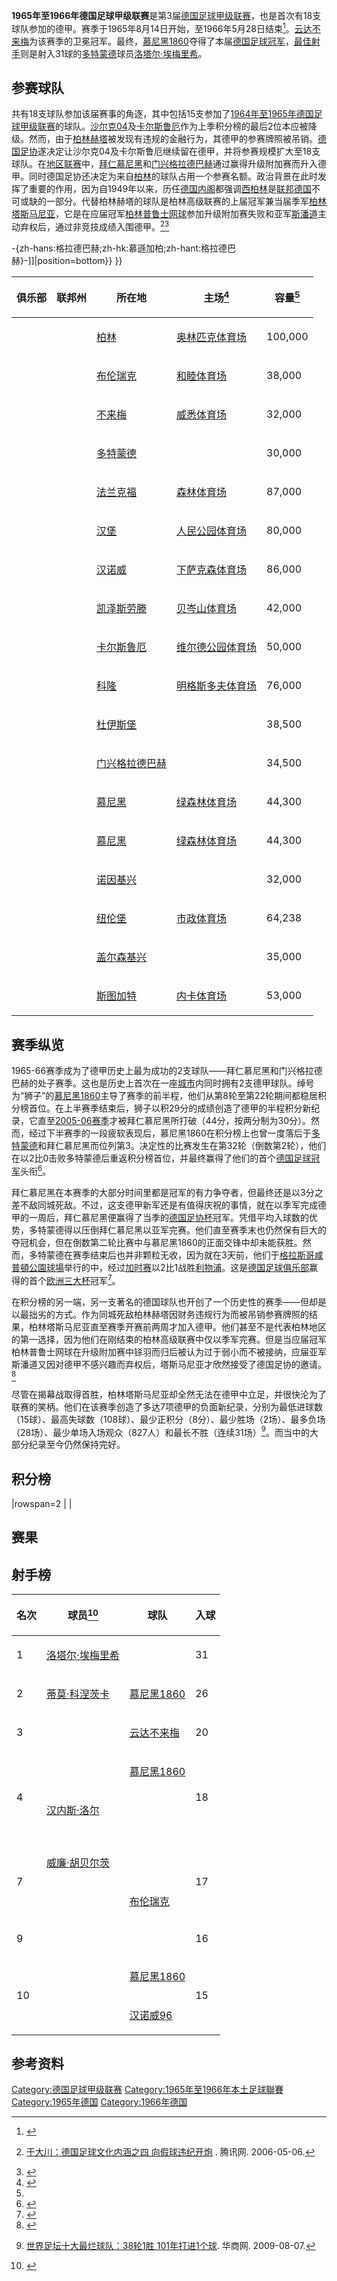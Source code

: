 {{noteTA
|G1=足球
|G2=德甲
|G3=uefa
}}
{{Infobox football league season
| competition                = [[德国足球甲级联赛|德国足球甲级联赛]]
| season                     = 1965–66
| winners                    = [[慕尼黑1860|慕尼黑1860]]<small>（第 1 次夺冠）</small>
| relegated                  = [[柏林塔斯马尼亚1900体育俱乐部|柏林塔斯马尼亚]]、[[诺因基兴足球俱乐部|诺因基兴]]
| continentalcup1            = [[1966–67年欧洲冠军杯|欧冠]]
| continentalcup1 qualifiers = [[慕尼黑1860|慕尼黑1860]]
| continentalcup2            = [[1966–67年欧洲优胜者杯|欧杯]]
| continentalcup2 qualifiers = [[多特蒙德足球俱乐部|多特蒙德]]<small>（卫冕冠军）</small>、<br>[[拜仁慕尼黑|拜仁慕尼黑]]
| league topscorer           = [[洛塔尔·埃梅里希|洛塔尔·埃梅里希]]（31球）
| biggest home win           = [[汉堡足球俱乐部|汉堡]] 8–0 [[卡尔斯鲁厄足球俱乐部|卡尔斯鲁厄]]
| biggest away win           = [[柏林塔斯马尼亚1900体育俱乐部|塔斯马尼亚]] 0–9 [[迈德里希足球俱乐部|迈德里希]]
| highest scoring            = [[门兴格拉德巴赫足球俱乐部|门兴格拉德巴赫]] 8–3 [[纽伦堡足球俱乐部|纽伦堡]]
| matches                    = 306
| total goals                = 987
| attendance                 = 7094666
| prevseason                 = [[1964年至1965年德国足球甲级联赛|1964–65]]
| nextseason                 = [[1966年至1967年德国足球甲级联赛|1966–67]]
}}

'''1965年至1966年德国足球甲级联赛'''是第3届[[德国足球甲级联赛|德国足球甲级联赛]]，也是首次有18支球队参加的德甲。赛季于1965年8月14日开始，至1966年5月28日结束<ref>{{de}}{{cite web |url=http://www.dfb.de/index.php?id=333147 |title=Archive 1965/1966 Schedule |publisher=DFB |deadurl=yes |archiveurl=https://web.archive.org/web/20110608080312/http://www.dfb.de/index.php?id=333147 |archivedate=2011-06-08 |accessdate=2014-10-08 }}</ref>。[[云达不来梅|云达不来梅]]为该赛季的卫冕冠军。最终，[[慕尼黑1860|慕尼黑1860]]夺得了本届[[德国足球冠军|德国足球冠军]]，[[德国足球甲级联赛最佳射手|最佳射手]]则是射入31球的[[多特蒙德足球俱乐部|多特蒙德]]球员[[洛塔尔·埃梅里希|洛塔尔·埃梅里希]]。

==参赛球队==
共有18支球队参加该届赛事的角逐，其中包括15支参加了[[1964年至1965年德国足球甲级联赛|1964年至1965年德国足球甲级联赛]]的球队。[[沙尔克04|沙尔克04]]及[[卡尔斯鲁厄足球俱乐部|卡尔斯鲁厄]]作为上季积分榜的最后2位本应被降级。然而，由于[[柏林赫塔|柏林赫塔]]被发现有违规的金融行为，其德甲的参赛牌照被吊销。[[德国足协|德国足协]]遂决定让沙尔克04及卡尔斯鲁厄继续留在德甲，并将参赛规模扩大至18支球队。在[[地区联赛|地区联赛]]中，[[拜仁慕尼黑|拜仁慕尼黑]]和[[门兴格拉德巴赫足球俱乐部|门兴格拉德巴赫]]通过赢得升级附加赛而升入德甲。同时德国足协还决定为来自[[柏林|柏林]]的球队占用一个参赛名额。政治背景在此时发挥了重要的作用，因为自1949年以来，历任[[德国内阁|德国内阁]]都强调[[西柏林|西柏林]]是[[联邦德国|联邦德国]]不可或缺的一部分。代替柏林赫塔的球队是柏林高级联赛的上届冠军兼当届季军[[柏林塔斯马尼亚1900体育俱乐部|柏林塔斯马尼亚]]，它是在应届冠军[[柏林普鲁士网球俱乐部|柏林普鲁士网球]]参加升级附加赛失败和亚军[[斯潘道足球俱乐部|斯潘道]]主动弃权后，通过非竞技成绩入围德甲。<ref name="NH4">{{zh}}[http://sports.qq.com/a/20060506/000107.htm 于大川：德国足球文化内涵之四 向假球违纪开炮] {{Wayback|url=http://sports.qq.com/a/20060506/000107.htm |date=20141012173144 }}. 腾讯网. 2006-05-06.</ref><ref>{{de}}{{cite book|last=Weinrich|first=Matthias|title=Enzyklopädie des deutschen Ligafußballs, Band 3: 35 Jahre Bundesliga, Teil 1: 1963–1975|publisher=AGON Sportverlag|location=Kassel|year=1998|page=38|isbn=3-89784-132-0}}</ref>

{{Location map+ |FRG and West Berlin |width=375 |float=right |caption=1965-66赛季德甲联赛球队分布图 |places=
{{Location map~ |FRG and West Berlin |lat=52.511274|long=13.242632|label=[[柏林塔斯马尼亚1900体育俱乐部|塔斯马尼亚]] |position=left}}
{{Location map~ |FRG and West Berlin |lat=52.290116|long=10.521575|label=[[布伦瑞克足球俱乐部|布伦瑞克]]|position=bottom}}
{{Location map~ |FRG and West Berlin |lat=53.065337|long=8.836722 |label=[[云达不来梅|云达不来梅]] |position=left}}
{{Location map~ |FRG and West Berlin |lat=51.4925  |long=7.454444 |label=[[多特蒙德足球俱乐部|多特蒙德]] |position=bottom}}
{{Location map~ |FRG and West Berlin |lat=50.069206|long=8.644234 |label=[[法兰克福足球俱乐部|法兰克福]] |position=bottom}}
{{Location map~ |FRG and West Berlin |lat=53.587095|long=9.898711 |label=[[汉堡足球俱乐部|汉堡]] |position=left}}
{{Location map~ |FRG and West Berlin |lat=52.360771|long=9.730700 |label=[[汉诺威96|汉诺威]]|position=left}}
{{Location map~ |FRG and West Berlin |lat=49.434705|long=7.776408 |label=[[凯泽斯劳滕足球俱乐部|凯泽斯劳滕]]}}
{{Location map~ |FRG and West Berlin |lat=49.021176|long=8.413021 |label=[[卡尔斯鲁厄足球俱乐部|卡尔斯鲁厄]]}}
{{Location map~ |FRG and West Berlin |lat=50.933224|long=6.874697 |label=[[科隆足球俱乐部|科隆]]|position=bottom}}
{{Location map~ |FRG and West Berlin |lat=51.409033|long=6.778664 |label=[[迈德里希足球俱乐部|迈德里希]] |position=left}}
{{Location map~ |FRG and West Berlin |lat=51.208908|long=6.439549 |label=[[门兴格拉德巴赫{{!}}-{zh-hans:格拉德巴赫;zh-hk:慕遜加柏;zh-hant:格拉德巴赫}-|门兴格拉德巴赫{{!}}-{zh-hans:格拉德巴赫;zh-hk:慕遜加柏;zh-hant:格拉德巴赫}-]]|position=bottom}}
{{Location map~ |FRG and West Berlin |lat=48.110950|long=11.574578|label=[[慕尼黑1860|慕尼黑1860]]<br />[[拜仁慕尼黑|拜仁慕尼黑]] }}
{{Location map~ |FRG and West Berlin |lat=49.426230|long=11.125740|label=[[纽伦堡足球俱乐部|纽伦堡]]|}}
{{Location map~ |FRG and West Berlin |lat=49.336712|long=7.179387 |label=[[诺因基兴足球俱乐部|诺因基兴]]|position=bottom}}
{{Location map~ |FRG and West Berlin |lat=51.529752|long=7.079809 |label=[[沙尔克04|沙尔克]]|position=top}}
{{Location map~ |FRG and West Berlin |lat=48.792295|long=9.232141 |label=[[斯图加特足球俱乐部|斯图加特]]}}
}}
{| class="wikitable sortable"
|-
! 俱乐部
! 联邦州
! 所在地
! 主场<ref name="Vereinslexikon">{{de}}{{cite book|last=Grüne|first=Hardy|title=Enzyklopädie des deutschen Ligafußballs, Band 7: Vereinslexikon|publisher=AGON Sportverlag|location=Kassel|year=2001|isbn=3-89784-147-9}}</ref>
! 容量<ref name="Vereinslexikon" />
|-
| {{sort|Berlin|[[柏林塔斯马尼亚1900体育俱乐部|柏林塔斯马尼亚]]}}
| {{flag|Berlin}}
| [[柏林|柏林]]
| [[柏林奥林匹克体育场|奥林匹克体育场]]
| 100,000
|-
| {{sort|Braunschweig|[[布伦瑞克足球俱乐部|布伦瑞克]]}}
| {{flag|Lower Saxony}}
| [[布伦瑞克|布伦瑞克]]
| [[和睦体育场|和睦体育场]]
| 38,000
|-
| {{sort|Bremen|[[云达不来梅|云达不来梅]]}}
| {{flag|Bremen|name=Bremen (state)}}
| [[不来梅|不来梅]]
| [[威悉体育场|威悉体育场]]
| 32,000
|-
| {{sort|Dortmund|[[多特蒙德足球俱乐部|多特蒙德]]}}
| {{flag|North Rhine-Westphalia}}
| [[多特蒙德|多特蒙德]]
| {{link-de|红土地体育场|Stadion Rote Erde}}
| 30,000
|-
| {{sort|Frankfurt|[[法兰克福足球俱乐部|法兰克福]]}}
| {{flag|Hesse}}
| [[法兰克福|法兰克福]]
| [[商业银行竞技场|森林体育场]]
| 87,000
|-
| {{sort|Hamburg|[[汉堡足球俱乐部|汉堡]]}}
| {{flag|Hamburg}}
| [[汉堡|汉堡]]
| [[人民公园体育场|人民公园体育场]]
| 80,000
|-
| {{sort|Hannover|[[汉诺威96|汉诺威96]]}}
| {{flag|Lower Saxony}}
| [[汉诺威|汉诺威]]
| [[下萨克森体育场|下萨克森体育场]]
| 86,000
|-
| {{sort|Kaiserslautern|[[凯泽斯劳滕足球俱乐部|凯泽斯劳滕]]}}
| {{flag|Rhineland-Palatinate}}
| [[凯泽斯劳滕|凯泽斯劳滕]]
| [[弗里茨·瓦尔特体育场|贝岑山体育场]]
| 42,000
|-
| {{sort|Karlsruhe|[[卡尔斯鲁厄足球俱乐部|卡尔斯鲁厄]]}}
| {{flag|Baden-Württemberg}}
| [[卡尔斯鲁厄|卡尔斯鲁厄]]
| [[维尔德公园体育场|维尔德公园体育场]]
| 50,000
|-
| {{sort|Köln|[[科隆足球俱乐部|科隆]]}}
| {{flag|North Rhine-Westphalia}}
| [[科隆|科隆]]
| [[莱茵能源球场|明格斯多夫体育场]]
| 76,000
|-
| {{sort|Meiderich|[[迈德里希足球俱乐部|迈德里希]]}}
| {{flag|North Rhine-Westphalia}}
| [[杜伊斯堡|杜伊斯堡]]
| {{link-de|维道体育场|Wedaustadion}}
| 38,500
|-
| {{sort|Mönchengladbach|[[门兴格拉德巴赫足球俱乐部|门兴格拉德巴赫]]}}
| {{flag|North Rhine-Westphalia}}
| [[门兴格拉德巴赫|门兴格拉德巴赫]]
| {{link-de|博克尔山体育场|Bökelbergstadion}}
| 34,500
|-
| {{sort|München 1860|[[慕尼黑1860|慕尼黑1860]]}}
| {{flag|Bavaria}}
| [[慕尼黑|慕尼黑]]
| [[绿森林体育场|绿森林体育场]]
| 44,300
|-
| {{sort|München Bayern|[[拜仁慕尼黑|拜仁慕尼黑]]}}
| {{flag|Bavaria}}
| [[慕尼黑|慕尼黑]]
| [[绿森林体育场|绿森林体育场]]
| 44,300
|-
| {{sort|Neunkirchen|[[诺因基兴足球俱乐部|诺因基兴]]}}
|{{flag|Saarland}}
| [[诺因基兴|诺因基兴]]
| {{link-de|埃伦费尔德体育场|Ellenfeldstadion}}
| 32,000
|-
| {{sort|Nurnberg|[[纽伦堡足球俱乐部|纽伦堡]]}}
| {{flag|Bavaria}}
| [[纽伦堡|纽伦堡]]
| [[根德体育场|市政体育场]]
| 64,238
|-
| {{sort|Schalke|[[沙尔克04|沙尔克04]]}}
| {{flag|North Rhine-Westphalia}}
| [[盖尔森基兴|盖尔森基兴]]
| {{link-de|好运体育场|Glückauf-Kampfbahn}}
| 35,000
|-
| {{sort|Stuttgart|[[斯图加特足球俱乐部|斯图加特]]}}
|{{flag|Baden-Württemberg}}
| [[斯图加特|斯图加特]]
| [[内卡体育场|内卡体育场]]
| 53,000
|}

==赛季纵览==
1965-66赛季成为了德甲历史上最为成功的2支球队——拜仁慕尼黑和门兴格拉德巴赫的处子赛季。这也是历史上首次在一座[[城市|城市]]内同时拥有2支德甲球队。绰号为“狮子”的[[慕尼黑1860|慕尼黑1860]]主导了赛季的前半程，他们从第8轮至第22轮期间都稳居积分榜首位。在上半赛季结束后，狮子以积29分的成绩创造了德甲的半程积分新纪录，它直至[[2005年至2006年德国足球甲级联赛|2005-06赛季]]才被拜仁慕尼黑所打破（44分，按两分制为30分）。然而，经过下半赛季的一段疲软表现后，慕尼黑1860在积分榜上也曾一度落后于[[多特蒙德足球俱乐部|多特蒙德]]和拜仁慕尼黑而位列第3。决定性的比赛发生在第32轮（倒数第2轮），他们在以2比0击败多特蒙德后重返积分榜首位，并最终赢得了他们的首个[[德国足球冠军|德国足球冠军]]头衔<ref>{{de}}{{cite book|last1=Grüne|first1=Hardy|last2=Karn|first2=Christian |title=Das große Buch der deutschen Fußballvereine|publisher=AGON Sportverlag|location=Kassel|year=2009|page=339|isbn=978-3-89784-362-2}}</ref>。

拜仁慕尼黑在本赛季的大部分时间里都是冠军的有力争夺者，但最终还是以3分之差不敌同城死敌。不过，这支德甲新军还是有值得庆祝的事情，就在以季军完成德甲的一周后，拜仁慕尼黑便赢得了当季的[[德国足协杯|德国足协杯]]冠军。凭借平均入球数的优势，多特蒙德得以压倒拜仁慕尼黑以亚军完赛。他们直至赛季末也仍然保有巨大的夺冠机会，但在倒数第二轮比赛中与慕尼黑1860的正面交锋中却未能获胜。然而，多特蒙德在赛季结束后也并非颗粒无收，因为就在3天前，他们于[[格拉斯哥|格拉斯哥]][[咸普頓公園球場|咸普頓公園球場]]举行的{{link-en|1966年欧洲优胜者杯决赛|1966 European Cup Winners' Cup Final|欧洲优胜者杯决赛}}中，经过[[加时赛|加时赛]]以2比1战胜[[利物浦足球俱乐部|利物浦]]。这是[[德国|德国]][[足球俱乐部|足球俱乐部]]赢得的首个[[欧洲三大杯|欧洲三大杯]]冠军<ref name="uefa">{{en}}{{cite web |url=http://en.archive.uefa.com/competitions/ecwc/history/season=1965/intro.html |title=1965/66: Stan the man for Dortmund |publisher=Union of European Football Associations (UEFA) |date=1966-06-01 |accessdate=2011-07-12 |deadurl=yes |archiveurl=https://web.archive.org/web/20140510160346/http://en.archive.uefa.com/competitions/ecwc/history/season%3D1965/intro.html |archivedate=2014-05-10 }}</ref>。

在积分榜的另一端，另一支著名的德国球队也开创了一个历史性的赛季——但却是以最拙劣的方式。作为同城死敌柏林赫塔因财务违规行为而被吊销参赛牌照的结果，柏林塔斯马尼亚直至赛季开赛前两周才加入德甲。他们甚至不是代表柏林地区的第一选择，因为他们在刚结束的柏林高级联赛中仅以季军完赛。但是当应届冠军柏林普鲁士网球在升级附加赛中铩羽而归后被认为过于弱小而不被接纳，应届亚军斯潘道又因对德甲不感兴趣而弃权后，塔斯马尼亚才欣然接受了德国足协的邀请。<ref>{{de}}{{cite book|last=Grüne|first=Hardy|title=Von grauen Mäusen und Meistern|publisher=AGON Sportverlag|location=Kassel|year=1999|page=32|isbn=3-89784-114-2}}</ref>

尽管在揭幕战取得首胜，柏林塔斯马尼亚却全然无法在德甲中立足，并很快沦为了联赛的笑柄。他们在该赛季创造了多达7项德甲的负面新纪录，分别为最低进球数（15球）、最高失球数（108球）、最少正积分（8分）、最少胜场（2场）、最多负场（28场）、最少单场入场观众（827人）和最长不胜（连续31场）<ref>{{zh}}[http://sports.hsw.cn/system/2009/08/07/050267077.shtml 世界足坛十大最烂球队：38轮1胜 101年打进1个球]{{dead link|date=2018年5月 |bot=InternetArchiveBot |fix-attempted=yes }}. 华商网. 2009-08-07.</ref>。而当中的大部分纪录至今仍然保持完好。

==积分榜==
{{Fb cl header |gavg=y }}
{{Fb cl2 team 2pts |p=1 |t=[[慕尼黑1860|慕尼黑1860]] |w=20|d=10|l=4 |gf=80|ga=40 |gavg=y|bc=#D0F0C0|champion=y}}
{{Fb cl3 qr |rows=1 |competition=[[1966–67年欧洲冠军杯#第一圈|1966–67年欧洲冠军杯第一圈]]}}
{{Fb cl2 team 2pts |p=2 |t=[[多特蒙德足球俱乐部|多特蒙德]] |w=19|d=9 |l=6 |gf=70|ga=36 |gavg=y|bc=#FFFF75}}
{{Fb cl3 qr |rows=1 |competition=[[1966–67年欧洲优胜者杯|1966–67年欧洲优胜者杯第二圈]]|nt=1}}
{{Fb cl2 team 2pts |p=3 |t=[[拜仁慕尼黑|拜仁慕尼黑]] |w=20|d=7 |l=7 |gf=71|ga=38 |gavg=y|bc=#FFFF99}}
{{Fb cl3 qr |rows=1 |competition=[[1966–67年欧洲优胜者杯|1966–67年欧洲优胜者杯第一圈]]}}
{{Fb cl2 team 2pts |p=4 |t=[[云达不来梅|云达不来梅]] |w=21|d=3 |l=10|gf=76|ga=40 |gavg=y}}
{{Fb cl2 team 2pts |p=5 |t=[[科隆足球俱乐部|科隆]] |w=19|d=6 |l=9 |gf=74|ga=41 |gavg=y}}
{{Fb cl2 team 2pts |p=6 |t=[[纽伦堡足球俱乐部|纽伦堡]] |w=14|d=11|l=9 |gf=54|ga=43 |gavg=y|bc=#CCF3FF}}
|rowspan=2 |<small>{{link-en|1966–67年国际城市博览会杯|1966–67 Inter-Cities Fairs Cup|1966–67年国际城市博览会杯第一圈}}</small>
{{Fb cl2 team 2pts |p=7 |t=[[法兰克福足球俱乐部|法兰克福]] |w=16|d=6 |l=12|gf=64|ga=46 |gavg=y|bc=#CCF3FF}}
{{Fb cl2 team 2pts |p=8 |t=[[迈德里希足球俱乐部|迈德里希]] |w=14|d=8 |l=12|gf=70|ga=48 |gavg=y}}
{{Fb cl2 team 2pts |p=9 |t=[[汉堡足球俱乐部|汉堡]] |w=13|d=8 |l=13|gf=64|ga=52 |gavg=y}}
{{Fb cl2 team 2pts |p=10|t=[[布伦瑞克足球俱乐部|布伦瑞克]] |w=11|d=12|l=11|gf=49|ga=49 |gavg=y}}
{{Fb cl2 team 2pts |p=11|t=[[斯图加特足球俱乐部|斯图加特]] |w=13|d=6 |l=15|gf=42|ga=48 |gavg=y|bc=#CCF3FF}}
|<small>{{link-en|1966–67年国际城市博览会杯|1966–67 Inter-Cities Fairs Cup|1966–67年国际城市博览会杯第一圈}}</small>
{{Fb cl2 team 2pts |p=12|t=[[汉诺威96|汉诺威96]] |w=11|d=8 |l=15|gf=59|ga=57 |gavg=y}}
{{Fb cl2 team 2pts |p=13|t=[[门兴格拉德巴赫足球俱乐部|门兴格拉德巴赫]] |w=9 |d=11|l=14|gf=57|ga=68 |gavg=y}}
{{Fb cl2 team 2pts |p=14|t=[[沙尔克04|沙尔克04]] |w=10|d=7 |l=17|gf=33|ga=55 |gavg=y}}
{{Fb cl2 team 2pts |p=15|t=[[凯泽斯劳滕足球俱乐部|凯泽斯劳滕]] |w=8 |d=10|l=16|gf=42|ga=65 |gavg=y}}
{{Fb cl2 team 2pts |p=16|t=[[卡尔斯鲁厄足球俱乐部|卡尔斯鲁厄]] |w=9 |d=6 |l=19|gf=35|ga=71 |gavg=y}}
{{Fb cl2 team 2pts |p=17|t=[[诺因基兴足球俱乐部|诺因基兴]] |w=9 |d=4 |l=21|gf=32|ga=82 |gavg=y|bc=#FFCCCC|relegated=y}}
{{Fb cl3 qr |relegation=yes |rows=2 |competition={{link-de|1966年至1967年德国足球地区联赛|Fußball-Regionalliga 1966/67|1966–67年地区联赛}}}}
{{Fb cl2 team 2pts |p=18|t=[[柏林塔斯马尼亚1900体育俱乐部|柏林塔斯马尼亚]] |w=2 |d=4 |l=28|gf=15|ga=108|gavg=y|bc=#FFCCCC|relegated=y}}
{{Fb cl footer |s={{de}}[https://web.archive.org/web/20110927023132/http://www.dfb.de/index.php?id=333513 www.dfb.de] |gavg=y |nt=<sup>1</sup>多特蒙德赢得了[[1965–66年欧洲优胜者杯|1965–66年欧洲优胜者杯]]冠军，从而以卫冕冠军身份自动获得参赛资格。|u=2011-12}}

==赛果==
{{Fb r header |nt=18 |Tasmania Berlin |Braunschweig |Werder Bremen |Borussia Dortmund |Frankfurt |Hamburg |Hannover |Kaiserslautern |Karlsruhe |Köln |Meiderich |Mönchengladbach |1860 Munich |Bayern Munich |Neunkirchen |Nuremberg |Schalke 04 |Stuttgart }}

{{Fb r team |t=Tasmania Berlin |bg=y}}
<!-- Tasmania Berlin --> {{fb r |r=null }}
<!--    Braunschweig --> {{fb r |gf=0 |ga=2 }}
<!--          Bremen --> {{fb r |gf=1 |ga=1 }}
<!--        Dortmund --> {{fb r |gf=0 |ga=2 }}
<!--       Frankfurt --> {{fb r |gf=0 |ga=3 }}
<!--         Hamburg --> {{fb r |gf=0 |ga=4 }}
<!--        Hannover --> {{fb r |gf=1 |ga=5 }}
<!--  Kaiserslautern --> {{fb r |gf=1 |ga=1 }}
<!--       Karlsruhe --> {{fb r |gf=2 |ga=0 }}
<!--            Köln --> {{fb r |gf=0 |ga=6 }}
<!--       Meiderich --> {{fb r |gf=0 |ga=9 }}
<!-- Mönchengladbach --> {{fb r |gf=0 |ga=0 }}
<!--     1860 Munich --> {{fb r |gf=0 |ga=5 }}
<!--   Bayern Munich --> {{fb r |gf=0 |ga=2 }}
<!--     Neunkirchen --> {{fb r |gf=2 |ga=1 }}
<!--       Nuremberg --> {{fb r |gf=0 |ga=1 }}
<!--         Schalke --> {{fb r |gf=1 |ga=2 }}
<!--       Stuttgart --> {{fb r |gf=0 |ga=2 }}

{{Fb r team |t=Braunschweig }}
<!-- Tasmania Berlin --> {{fb r |gf=3 |ga=1 }}
<!--    Braunschweig --> {{fb r |r=null }}
<!--          Bremen --> {{fb r |gf=1 |ga=0 }}
<!--        Dortmund --> {{fb r |gf=4 |ga=0 }}
<!--       Frankfurt --> {{fb r |gf=2 |ga=2 }}
<!--         Hamburg --> {{fb r |gf=1 |ga=4 }}
<!--        Hannover --> {{fb r |gf=2 |ga=1 }}
<!--  Kaiserslautern --> {{fb r |gf=1 |ga=1 }}
<!--       Karlsruhe --> {{fb r |gf=2 |ga=0 }}
<!--            Köln --> {{fb r |gf=1 |ga=2 }}
<!--       Meiderich --> {{fb r |gf=1 |ga=0 }}
<!-- Mönchengladbach --> {{fb r |gf=1 |ga=1 }}
<!--     1860 Munich --> {{fb r |gf=2 |ga=2 }}
<!--   Bayern Munich --> {{fb r |gf=2 |ga=4 }}
<!--     Neunkirchen --> {{fb r |gf=1 |ga=2 }}
<!--       Nuremberg --> {{fb r |gf=3 |ga=0 }}
<!--         Schalke --> {{fb r |gf=3 |ga=0 }}
<!--       Stuttgart --> {{fb r |gf=1 |ga=1 }}

{{Fb r team |t=Werder Bremen |bg=y}}
<!-- Tasmania Berlin --> {{fb r |gf=5 |ga=0 }}
<!--    Braunschweig --> {{fb r |gf=4 |ga=0 }}
<!--          Bremen --> {{fb r |r=null }}
<!--        Dortmund --> {{fb r |gf=1 |ga=0 }}
<!--       Frankfurt --> {{fb r |gf=3 |ga=2 }}
<!--         Hamburg --> {{fb r |gf=2 |ga=0 }}
<!--        Hannover --> {{fb r |gf=3 |ga=3 }}
<!--  Kaiserslautern --> {{fb r |gf=4 |ga=1 }}
<!--       Karlsruhe --> {{fb r |gf=3 |ga=1 }}
<!--            Köln --> {{fb r |gf=2 |ga=1 }}
<!--       Meiderich --> {{fb r |gf=2 |ga=0 }}
<!-- Mönchengladbach --> {{fb r |gf=2 |ga=0 }}
<!--     1860 Munich --> {{fb r |gf=0 |ga=2 }}
<!--   Bayern Munich --> {{fb r |gf=1 |ga=1 }}
<!--     Neunkirchen --> {{fb r |gf=5 |ga=2 }}
<!--       Nuremberg --> {{fb r |gf=1 |ga=0 }}
<!--         Schalke --> {{fb r |gf=2 |ga=0 }}
<!--       Stuttgart --> {{fb r |gf=3 |ga=1 }}

{{Fb r team |t=Borussia Dortmund }}
<!-- Tasmania Berlin --> {{fb r |gf=3 |ga=1 }}
<!--    Braunschweig --> {{fb r |gf=1 |ga=1 }}
<!--          Bremen --> {{fb r |gf=2 |ga=1 }}
<!--        Dortmund --> {{fb r |r=null }}
<!--       Frankfurt --> {{fb r |gf=3 |ga=0 }}
<!--         Hamburg --> {{fb r |gf=2 |ga=2 }}
<!--        Hannover --> {{fb r |gf=4 |ga=0 }}
<!--  Kaiserslautern --> {{fb r |gf=4 |ga=0 }}
<!--       Karlsruhe --> {{fb r |gf=4 |ga=1 }}
<!--            Köln --> {{fb r |gf=3 |ga=2 }}
<!--       Meiderich --> {{fb r |gf=1 |ga=1 }}
<!-- Mönchengladbach --> {{fb r |gf=3 |ga=1 }}
<!--     1860 Munich --> {{fb r |gf=0 |ga=2 }}
<!--   Bayern Munich --> {{fb r |gf=3 |ga=0 }}
<!--     Neunkirchen --> {{fb r |gf=1 |ga=0 }}
<!--       Nuremberg --> {{fb r |gf=2 |ga=0 }}
<!--         Schalke --> {{fb r |gf=7 |ga=0 }}
<!--       Stuttgart --> {{fb r |gf=4 |ga=0 }}

{{Fb r team |t=Frankfurt |bg=y}}
<!-- Tasmania Berlin --> {{fb r |gf=4 |ga=0 }}
<!--    Braunschweig --> {{fb r |gf=4 |ga=1 }}
<!--          Bremen --> {{fb r |gf=1 |ga=0 }}
<!--        Dortmund --> {{fb r |gf=4 |ga=1 }}
<!--       Frankfurt --> {{fb r |r=null }}
<!--         Hamburg --> {{fb r |gf=2 |ga=0 }}
<!--        Hannover --> {{fb r |gf=0 |ga=1 }}
<!--  Kaiserslautern --> {{fb r |gf=6 |ga=0 }}
<!--       Karlsruhe --> {{fb r |gf=1 |ga=0 }}
<!--            Köln --> {{fb r |gf=0 |ga=0 }}
<!--       Meiderich --> {{fb r |gf=2 |ga=0 }}
<!-- Mönchengladbach --> {{fb r |gf=3 |ga=1 }}
<!--     1860 Munich --> {{fb r |gf=5 |ga=2 }}
<!--   Bayern Munich --> {{fb r |gf=0 |ga=0 }}
<!--     Neunkirchen --> {{fb r |gf=1 |ga=2 }}
<!--       Nuremberg --> {{fb r |gf=1 |ga=2 }}
<!--         Schalke --> {{fb r |gf=4 |ga=1 }}
<!--       Stuttgart --> {{fb r |gf=3 |ga=2 }}

{{Fb r team |t=Hamburg }}
<!-- Tasmania Berlin --> {{fb r |gf=5 |ga=1 }}
<!--    Braunschweig --> {{fb r |gf=2 |ga=1 }}
<!--          Bremen --> {{fb r |gf=1 |ga=3 }}
<!--        Dortmund --> {{fb r |gf=1 |ga=1 }}
<!--       Frankfurt --> {{fb r |gf=0 |ga=1 }}
<!--         Hamburg --> {{fb r |r=null }}
<!--        Hannover --> {{fb r |gf=2 |ga=1 }}
<!--  Kaiserslautern --> {{fb r |gf=4 |ga=1 }}
<!--       Karlsruhe --> {{fb r |gf=8 |ga=0 }}
<!--            Köln --> {{fb r |gf=2 |ga=2 }}
<!--       Meiderich --> {{fb r |gf=2 |ga=0 }}
<!-- Mönchengladbach --> {{fb r |gf=5 |ga=0 }}
<!--     1860 Munich --> {{fb r |gf=1 |ga=2 }}
<!--   Bayern Munich --> {{fb r |gf=0 |ga=4 }}
<!--     Neunkirchen --> {{fb r |gf=3 |ga=0 }}
<!--       Nuremberg --> {{fb r |gf=0 |ga=2 }}
<!--         Schalke --> {{fb r |gf=1 |ga=1 }}
<!--       Stuttgart --> {{fb r |gf=4 |ga=1 }}

{{Fb r team |t=Hannover |bg=y}}
<!-- Tasmania Berlin --> {{fb r |gf=5 |ga=0 }}
<!--    Braunschweig --> {{fb r |gf=1 |ga=1 }}
<!--          Bremen --> {{fb r |gf=2 |ga=1 }}
<!--        Dortmund --> {{fb r |gf=1 |ga=1 }}
<!--       Frankfurt --> {{fb r |gf=4 |ga=1 }}
<!--         Hamburg --> {{fb r |gf=0 |ga=0 }}
<!--        Hannover --> {{fb r |r=null }}
<!--  Kaiserslautern --> {{fb r |gf=4 |ga=0 }}
<!--       Karlsruhe --> {{fb r |gf=5 |ga=2 }}
<!--            Köln --> {{fb r |gf=1 |ga=1 }}
<!--       Meiderich --> {{fb r |gf=0 |ga=3 }}
<!-- Mönchengladbach --> {{fb r |gf=2 |ga=1 }}
<!--     1860 Munich --> {{fb r |gf=0 |ga=1 }}
<!--   Bayern Munich --> {{fb r |gf=3 |ga=4 }}
<!--     Neunkirchen --> {{fb r |gf=6 |ga=0 }}
<!--       Nuremberg --> {{fb r |gf=2 |ga=2 }}
<!--         Schalke --> {{fb r |gf=0 |ga=3 }}
<!--       Stuttgart --> {{fb r |gf=4 |ga=2 }}

{{Fb r team |t=Kaiserslautern }}
<!-- Tasmania Berlin --> {{fb r |gf=0 |ga=0 }}
<!--    Braunschweig --> {{fb r |gf=1 |ga=1 }}
<!--          Bremen --> {{fb r |gf=2 |ga=3 }}
<!--        Dortmund --> {{fb r |gf=0 |ga=0 }}
<!--       Frankfurt --> {{fb r |gf=5 |ga=2 }}
<!--         Hamburg --> {{fb r |gf=2 |ga=1 }}
<!--        Hannover --> {{fb r |gf=1 |ga=1 }}
<!--  Kaiserslautern --> {{fb r |r=null }}
<!--       Karlsruhe --> {{fb r |gf=1 |ga=0 }}
<!--            Köln --> {{fb r |gf=3 |ga=2 }}
<!--       Meiderich --> {{fb r |gf=1 |ga=0 }}
<!-- Mönchengladbach --> {{fb r |gf=1 |ga=2 }}
<!--     1860 Munich --> {{fb r |gf=3 |ga=0 }}
<!--   Bayern Munich --> {{fb r |gf=1 |ga=2 }}
<!--     Neunkirchen --> {{fb r |gf=0 |ga=0 }}
<!--       Nuremberg --> {{fb r |gf=0 |ga=0 }}
<!--         Schalke --> {{fb r |gf=3 |ga=2 }}
<!--       Stuttgart --> {{fb r |gf=1 |ga=2 }}

{{Fb r team |t=Karlsruhe |bg=y}}
<!-- Tasmania Berlin --> {{fb r |gf=3 |ga=0 }}
<!--    Braunschweig --> {{fb r |gf=1 |ga=4 }}
<!--          Bremen --> {{fb r |gf=3 |ga=2 }}
<!--        Dortmund --> {{fb r |gf=0 |ga=0 }}
<!--       Frankfurt --> {{fb r |gf=4 |ga=0 }}
<!--         Hamburg --> {{fb r |gf=1 |ga=4 }}
<!--        Hannover --> {{fb r |gf=1 |ga=0 }}
<!--  Kaiserslautern --> {{fb r |gf=1 |ga=0 }}
<!--       Karlsruhe --> {{fb r |r=null }}
<!--            Köln --> {{fb r |gf=2 |ga=1 }}
<!--       Meiderich --> {{fb r |gf=0 |ga=4 }}
<!-- Mönchengladbach --> {{fb r |gf=3 |ga=3 }}
<!--     1860 Munich --> {{fb r |gf=1 |ga=1 }}
<!--   Bayern Munich --> {{fb r |gf=1 |ga=0 }}
<!--     Neunkirchen --> {{fb r |gf=1 |ga=1 }}
<!--       Nuremberg --> {{fb r |gf=1 |ga=2 }}
<!--         Schalke --> {{fb r |gf=1 |ga=0 }}
<!--       Stuttgart --> {{fb r |gf=3 |ga=0 }}

{{Fb r team |t=Köln }}
<!-- Tasmania Berlin --> {{fb r |gf=4 |ga=0 }}
<!--    Braunschweig --> {{fb r |gf=3 |ga=0 }}
<!--          Bremen --> {{fb r |gf=2 |ga=0 }}
<!--        Dortmund --> {{fb r |gf=1 |ga=2 }}
<!--       Frankfurt --> {{fb r |gf=1 |ga=0 }}
<!--         Hamburg --> {{fb r |gf=5 |ga=1 }}
<!--        Hannover --> {{fb r |gf=0 |ga=1 }}
<!--  Kaiserslautern --> {{fb r |gf=3 |ga=2 }}
<!--       Karlsruhe --> {{fb r |gf=2 |ga=0 }}
<!--            Köln --> {{fb r |r=null }}
<!--       Meiderich --> {{fb r |gf=1 |ga=1 }}
<!-- Mönchengladbach --> {{fb r |gf=2 |ga=2 }}
<!--     1860 Munich --> {{fb r |gf=3 |ga=1 }}
<!--   Bayern Munich --> {{fb r |gf=6 |ga=1 }}
<!--     Neunkirchen --> {{fb r |gf=4 |ga=2 }}
<!--       Nuremberg --> {{fb r |gf=2 |ga=1 }}
<!--         Schalke --> {{fb r |gf=2 |ga=1 }}
<!--       Stuttgart --> {{fb r |gf=3 |ga=1 }}

{{Fb r team |t=Meiderich |bg=y}}
<!-- Tasmania Berlin --> {{fb r |gf=3 |ga=0 }}
<!--    Braunschweig --> {{fb r |gf=4 |ga=1 }}
<!--          Bremen --> {{fb r |gf=1 |ga=2 }}
<!--        Dortmund --> {{fb r |gf=2 |ga=1 }}
<!--       Frankfurt --> {{fb r |gf=0 |ga=0 }}
<!--         Hamburg --> {{fb r |gf=3 |ga=1 }}
<!--        Hannover --> {{fb r |gf=2 |ga=2 }}
<!--  Kaiserslautern --> {{fb r |gf=2 |ga=2 }}
<!--       Karlsruhe --> {{fb r |gf=8 |ga=2 }}
<!--            Köln --> {{fb r |gf=2 |ga=3 }}
<!--       Meiderich --> {{fb r |r=null }}
<!-- Mönchengladbach --> {{fb r |gf=3 |ga=2 }}
<!--     1860 Munich --> {{fb r |gf=2 |ga=3 }}
<!--   Bayern Munich --> {{fb r |gf=1 |ga=1 }}
<!--     Neunkirchen --> {{fb r |gf=1 |ga=0 }}
<!--       Nuremberg --> {{fb r |gf=1 |ga=2 }}
<!--         Schalke --> {{fb r |gf=5 |ga=1 }}
<!--       Stuttgart --> {{fb r |gf=5 |ga=2 }}

{{Fb r team |t=Mönchengladbach }}
<!-- Tasmania Berlin --> {{fb r |gf=5 |ga=0 }}
<!--    Braunschweig --> {{fb r |gf=1 |ga=0 }}
<!--          Bremen --> {{fb r |gf=0 |ga=7 }}
<!--        Dortmund --> {{fb r |gf=4 |ga=5 }}
<!--       Frankfurt --> {{fb r |gf=1 |ga=2 }}
<!--         Hamburg --> {{fb r |gf=0 |ga=0 }}
<!--        Hannover --> {{fb r |gf=2 |ga=0 }}
<!--  Kaiserslautern --> {{fb r |gf=2 |ga=0 }}
<!--       Karlsruhe --> {{fb r |gf=1 |ga=1 }}
<!--            Köln --> {{fb r |gf=2 |ga=3 }}
<!--       Meiderich --> {{fb r |gf=1 |ga=2 }}
<!-- Mönchengladbach --> {{fb r |r=null }}
<!--     1860 Munich --> {{fb r |gf=1 |ga=1 }}
<!--   Bayern Munich --> {{fb r |gf=1 |ga=2 }}
<!--     Neunkirchen --> {{fb r |gf=4 |ga=1 }}
<!--       Nuremberg --> {{fb r |gf=8 |ga=3 }}
<!--         Schalke --> {{fb r |gf=2 |ga=0 }}
<!--       Stuttgart --> {{fb r |gf=1 |ga=0 }}

{{Fb r team |t=1860 Munich |bg=y}}
<!-- Tasmania Berlin --> {{fb r |gf=4 |ga=0 }}
<!--    Braunschweig --> {{fb r |gf=1 |ga=1 }}
<!--          Bremen --> {{fb r |gf=3 |ga=1 }}
<!--        Dortmund --> {{fb r |gf=2 |ga=1 }}
<!--       Frankfurt --> {{fb r |gf=4 |ga=2 }}
<!--         Hamburg --> {{fb r |gf=1 |ga=1 }}
<!--        Hannover --> {{fb r |gf=5 |ga=0 }}
<!--  Kaiserslautern --> {{fb r |gf=4 |ga=2 }}
<!--       Karlsruhe --> {{fb r |gf=2 |ga=0 }}
<!--            Köln --> {{fb r |gf=2 |ga=1 }}
<!--       Meiderich --> {{fb r |gf=3 |ga=3 }}
<!-- Mönchengladbach --> {{fb r |gf=3 |ga=3 }}
<!--     1860 Munich --> {{fb r |r=null }}
<!--   Bayern Munich --> {{fb r |gf=1 |ga=0 }}
<!--     Neunkirchen --> {{fb r |gf=4 |ga=1 }}
<!--       Nuremberg --> {{fb r |gf=1 |ga=1 }}
<!--         Schalke --> {{fb r |gf=3 |ga=0 }}
<!--       Stuttgart --> {{fb r |gf=0 |ga=0 }}

{{Fb r team |t=Bayern Munich }}
<!-- Tasmania Berlin --> {{fb r |gf=2 |ga=1 }}
<!--    Braunschweig --> {{fb r |gf=2 |ga=2 }}
<!--          Bremen --> {{fb r |gf=3 |ga=1 }}
<!--        Dortmund --> {{fb r |gf=0 |ga=2 }}
<!--       Frankfurt --> {{fb r |gf=2 |ga=0 }}
<!--         Hamburg --> {{fb r |gf=3 |ga=0 }}
<!--        Hannover --> {{fb r |gf=3 |ga=1 }}
<!--  Kaiserslautern --> {{fb r |gf=3 |ga=0 }}
<!--       Karlsruhe --> {{fb r |gf=5 |ga=1 }}
<!--            Köln --> {{fb r |gf=1 |ga=4 }}
<!--       Meiderich --> {{fb r |gf=3 |ga=0 }}
<!-- Mönchengladbach --> {{fb r |gf=5 |ga=2 }}
<!--     1860 Munich --> {{fb r |gf=3 |ga=0 }}
<!--   Bayern Munich --> {{fb r |r=null }}
<!--     Neunkirchen --> {{fb r |gf=6 |ga=0 }}
<!--       Nuremberg --> {{fb r |gf=0 |ga=0 }}
<!--         Schalke --> {{fb r |gf=1 |ga=0 }}
<!--       Stuttgart --> {{fb r |gf=0 |ga=1 }}

{{Fb r team |t=Neunkirchen |bg=y}}
<!-- Tasmania Berlin --> {{fb r |gf=3 |ga=1 }}
<!--    Braunschweig --> {{fb r |gf=1 |ga=0 }}
<!--          Bremen --> {{fb r |gf=1 |ga=2 }}
<!--        Dortmund --> {{fb r |gf=1 |ga=3 }}
<!--       Frankfurt --> {{fb r |gf=1 |ga=6 }}
<!--         Hamburg --> {{fb r |gf=1 |ga=1 }}
<!--        Hannover --> {{fb r |gf=1 |ga=0 }}
<!--  Kaiserslautern --> {{fb r |gf=1 |ga=4 }}
<!--       Karlsruhe --> {{fb r |gf=1 |ga=0 }}
<!--            Köln --> {{fb r |gf=2 |ga=1 }}
<!--       Meiderich --> {{fb r |gf=0 |ga=1 }}
<!-- Mönchengladbach --> {{fb r |gf=1 |ga=1 }}
<!--     1860 Munich --> {{fb r |gf=1 |ga=9 }}
<!--   Bayern Munich --> {{fb r |gf=0 |ga=4 }}
<!--     Neunkirchen --> {{fb r |r=null }}
<!--       Nuremberg --> {{fb r |gf=2 |ga=1 }}
<!--         Schalke --> {{fb r |gf=1 |ga=0 }}
<!--       Stuttgart --> {{fb r |gf=1 |ga=2 }}

{{Fb r team |t=Nuremberg }}
<!-- Tasmania Berlin --> {{fb r |gf=7 |ga=2 }}
<!--    Braunschweig --> {{fb r |gf=1 |ga=1 }}
<!--          Bremen --> {{fb r |gf=2 |ga=1 }}
<!--        Dortmund --> {{fb r |gf=0 |ga=0 }}
<!--       Frankfurt --> {{fb r |gf=0 |ga=0 }}
<!--         Hamburg --> {{fb r |gf=5 |ga=0 }}
<!--        Hannover --> {{fb r |gf=2 |ga=1 }}
<!--  Kaiserslautern --> {{fb r |gf=1 |ga=1 }}
<!--       Karlsruhe --> {{fb r |gf=3 |ga=0 }}
<!--            Köln --> {{fb r |gf=2 |ga=0 }}
<!--       Meiderich --> {{fb r |gf=4 |ga=1 }}
<!-- Mönchengladbach --> {{fb r |gf=2 |ga=2 }}
<!--     1860 Munich --> {{fb r |gf=1 |ga=4 }}
<!--   Bayern Munich --> {{fb r |gf=2 |ga=2 }}
<!--     Neunkirchen --> {{fb r |gf=3 |ga=1 }}
<!--       Nuremberg --> {{fb r |r=null }}
<!--         Schalke --> {{fb r |gf=1 |ga=0 }}
<!--       Stuttgart --> {{fb r |gf=1 |ga=1 }}

{{Fb r team |t=Schalke 04 |bg=y}}
<!-- Tasmania Berlin --> {{fb r |gf=4 |ga=0 }}
<!--    Braunschweig --> {{fb r |gf=1 |ga=1 }}
<!--          Bremen --> {{fb r |gf=1 |ga=6 }}
<!--        Dortmund --> {{fb r |gf=2 |ga=3 }}
<!--       Frankfurt --> {{fb r |gf=3 |ga=2 }}
<!--         Hamburg --> {{fb r |gf=2 |ga=1 }}
<!--        Hannover --> {{fb r |gf=1 |ga=0 }}
<!--  Kaiserslautern --> {{fb r |gf=2 |ga=1 }}
<!--       Karlsruhe --> {{fb r |gf=0 |ga=0 }}
<!--            Köln --> {{fb r |gf=0 |ga=0 }}
<!--       Meiderich --> {{fb r |gf=0 |ga=0 }}
<!-- Mönchengladbach --> {{fb r |gf=0 |ga=0 }}
<!--     1860 Munich --> {{fb r |gf=0 |ga=2 }}
<!--   Bayern Munich --> {{fb r |gf=1 |ga=1 }}
<!--     Neunkirchen --> {{fb r |gf=2 |ga=0 }}
<!--       Nuremberg --> {{fb r |gf=1 |ga=0 }}
<!--         Schalke --> {{fb r |r=null }}
<!--       Stuttgart --> {{fb r |gf=2 |ga=0 }}

{{Fb r team |t=Stuttgart }}
<!-- Tasmania Berlin --> {{fb r |gf=2 |ga=0 }}
<!--    Braunschweig --> {{fb r |gf=0 |ga=1 }}
<!--          Bremen --> {{fb r |gf=0 |ga=2 }}
<!--        Dortmund --> {{fb r |gf=1 |ga=1 }}
<!--       Frankfurt --> {{fb r |gf=0 |ga=0 }}
<!--         Hamburg --> {{fb r |gf=1 |ga=3 }}
<!--        Hannover --> {{fb r |gf=4 |ga=2 }}
<!--  Kaiserslautern --> {{fb r |gf=4 |ga=1 }}
<!--       Karlsruhe --> {{fb r |gf=1 |ga=0 }}
<!--            Köln --> {{fb r |gf=0 |ga=1 }}
<!--       Meiderich --> {{fb r |gf=2 |ga=0 }}
<!-- Mönchengladbach --> {{fb r |gf=5 |ga=0 }}
<!--     1860 Munich --> {{fb r |gf=0 |ga=0 }}
<!--   Bayern Munich --> {{fb r |gf=0 |ga=1 }}
<!--     Neunkirchen --> {{fb r |gf=2 |ga=0 }}
<!--       Nuremberg --> {{fb r |gf=1 |ga=0 }}
<!--         Schalke --> {{fb r |gf=1 |ga=0 }}
<!--       Stuttgart --> {{fb r |r=null }}

{{Fb r footer |s=[http://www.dfb.de/index.php?id=333147 www.dfb.de] |u=2011-12}}

==射手榜==
{| class="wikitable" style="text-align:center"
|-
!名次
!球员<ref>{{de}}{{cite web|url=http://www.kicker.de/news/fussball/bundesliga/spieltag/1-bundesliga/1965-66/0/torjaeger-der-saison.html|title=1. Bundesliga Torjäger 1965/66|publisher=Kicker Online|accessdate=2014-10-09|archive-date=2019-05-01|archive-url=https://web.archive.org/web/20190501143145/https://www.kicker.de/news/fussball/bundesliga/spieltag/1-bundesliga/1965-66/0/torjaeger-der-saison.html|dead-url=no}}</ref>
!球队
!入球
|-
|1
|align="left"|{{flagicon|FRG}} [[洛塔尔·埃梅里希|洛塔尔·埃梅里希]]
|align="left"|{{fb team 多特蒙德}}
|31
|-
|2
|align="left"|{{flagicon|FRG}} [[蒂莫·科涅茨卡|蒂莫·科涅茨卡]]
|align="left"|[[慕尼黑1860|慕尼黑1860]]
|26
|-
|3
|align="left"|{{flagicon|FRG}} {{link-de|阿诺德·许茨|Arnold Schütz}}
|align="left"|[[云达不来梅|云达不来梅]]
|20
|-
|rowspan=3|4
|align="left"|{{flagicon|FRG}} {{link-de|彼得·格罗泽|Peter Grosser}}
|align="left"|[[慕尼黑1860|慕尼黑1860]]
|rowspan=3|18
|-
|align="left"|{{flagicon|FRG}} [[汉内斯·洛尔|汉内斯·洛尔]]
|align="left"|{{fb team Köln}}
|-
|align="left"|{{flagicon|FRG}} {{link-de|曼弗雷德·波尔施密特|Manfred Pohlschmidt}}
|align="left"|{{fb team 汉堡}}
|-
|rowspan=2|7
|align="left"|{{flagicon|AUT}} [[威廉·胡贝尔茨|威廉·胡贝尔茨]]
|align="left"|{{fb team 法兰克福}}
|rowspan=2|17
|-
|align="left"|{{flagicon|FRG}} {{link-de|洛塔尔·乌尔萨斯|Lothar Ulsaß}}
|align="left"|[[布伦瑞克足球俱乐部|布伦瑞克]]
|-
|9
|align="left"|{{flagicon|FRG}} {{link-de|贝恩德·鲁普|Bernd Rupp}}
|align="left"|{{fb team 门兴格拉德巴赫}}
|16
|-
|rowspan=2|10
|align="left"|{{flagicon|FRG}} {{link-de|鲁道夫·布鲁嫩迈尔|Rudolf Brunnenmeier}}
|align="left"|[[慕尼黑1860|慕尼黑1860]]
|rowspan=2|15
|-
|align="left"|{{flagicon|FRG}} {{link-de|汉斯·西门子迈尔|Hans Siemensmeyer}}
|align="left"|[[汉诺威96|汉诺威96]]
|}

==参考资料==
{{reflist}}

{{德国足球甲级联赛}}

[[Category:德国足球甲级联赛|Category:德国足球甲级联赛]]
[[Category:1965年至1966年本土足球聯賽|Category:1965年至1966年本土足球聯賽]]
[[Category:1965年德国|Category:1965年德国]]
[[Category:1966年德国|Category:1966年德国]]